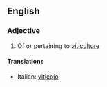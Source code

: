 ==English==

===Adjective===
{{en-adj|-}}

# Of or pertaining to [[viticulture]]

====Translations====
{{top}}
*Italian: [[viticolo]]
{{mid}}

{{bottom}}